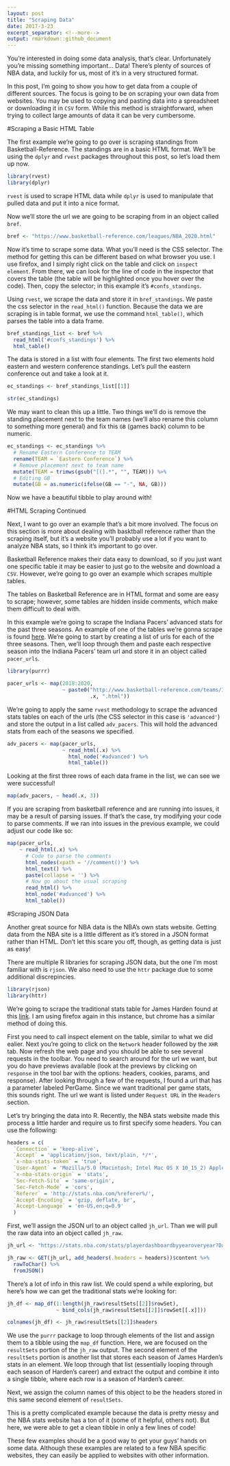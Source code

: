 ```yaml
---
layout: post
title: "Scraping Data"
date: 2017-3-23
excerpt_separator: <!--more-->
output: rmarkdown::github_document
---
```


You're interested in doing some data analysis, that's clear.
Unfortunately you're missing something important... Data! There's
plenty of sources of NBA data, and luckily for us, most of it's in a
very structured format.

<!--more-->

In this post, I'm going to show you how to get data from a couple of different sources. The focus is going to be on scraping your own data from websites. You may be used to copying and pasting data into a spreadsheet or downloading it in `CSV` form. While this method is straightforward, when trying to collect large amounts of data it can be very cumbersome.

#Scraping a Basic HTML Table


The first example we're going to go over is scraping standings from Basketball-Reference. The standings are in a basic HTML format. We'll be using the `dplyr` and `rvest` packages throughout this post, so let's load them up now.

```r
library(rvest)
library(dplyr)
```

`rvest` is used to scrape HTML data while `dplyr` is used to manipulate that pulled data and put it into a nice format.

Now we'll store the url we are going to be scraping from in an object called `bref`.

```r
bref <- "https://www.basketball-reference.com/leagues/NBA_2020.html"
```

Now it's time to scrape some data. What you'll need is the CSS selector. The method for getting this can be different based on what browser you use. I use firefox, and I simply right click on the table and click on `inspect element`. From there, we can look for the line of code in the inspector that covers the table (the table will be highlighted once you hover over the code). Then, copy the selector; in this example it's `#confs_standings`.

Using `rvest`, we scrape the data and store it in `bref_standings`. We paste the css selector in the `read_html()` function. Because the data we are scraping is in table format, we use the command `html_table()`, which
parses the table into a data frame.

```r
bref_standings_list <- bref %>%
  read_html('#confs_standings') %>%
  html_table()
```

The data is stored in a list with four elements. The first two elements hold eastern and western conference standings. Let's pull the eastern conference out and take a look at it.

```r
ec_standings <- bref_standings_list[[1]]

str(ec_standings)
```

We may want to clean this up a little. Two things we'll do is remove the standing placement next to the team names (we'll also rename this column to something more general) and fix this `GB` (games back) column to be numeric.

```r
ec_standings <- ec_standings %>%
  # Rename Eastern Conference to TEAM
  rename(TEAM = `Eastern Conference`) %>%
  # Remove placement next to team name
  mutate(TEAM = trimws(gsub("[(].*", "", TEAM))) %>%
  # Editing GB
  mutate(GB = as.numeric(ifelse(GB == "-", NA, GB)))
```

Now we have a beautiful tibble to play around with!

#HTML Scraping Continued

Next, I want to go over an example that's a bit more involved. The focus on this section is more about dealing with basktball reference rather than the scraping itself, but it's a website you'll probably use a lot if you want to analyze NBA stats, so I think it's important to go over.

Basketball Reference makes their data easy to download, so if you just want one specific table it may be easier to just go to the website and download a `CSV`. However, we're going to go over an example which scrapes multiple tables.

The tables on Basketball Reference are in HTML format and some are easy to scrape; however, some tables are hidden inside comments, which make them difficult to deal with.

In this example we're going to scrape the Indiana Pacers' advanced stats for the past three seasons. An example of one of the tables we're gonna scrape is found [here](http://www.basketball-reference.com/teams/IND/2018.html). We're going to start by creating a list of urls for each of the three seasons. Then, we'll loop through them and paste each respective season into the Indiana Pacers' team url and store it in an object called `pacer_urls`.

```r
library(purrr)

pacer_urls <- map(2018:2020,
                  ~ paste0("http://www.basketball-reference.com/teams/IND/",
                           .x, ".html"))
```

We're going to apply the same `rvest` methodology to scrape the advanced stats tables on each of the urls (the CSS selector in this case is `'advanced'`) and store the output in a list called `adv_pacers`. This will hold the advanced stats from each of the seasons we specified.

```r
adv_pacers <- map(pacer_urls,
                  ~ read_html(.x) %>%
                    html_node('#advanced') %>%
                    html_table())
```

Looking at the first three rows of each data frame in the list, we can see we were successful!

```r
map(adv_pacers, ~ head(.x, 3))
```

If you are scraping from basketball reference and are running into issues, it may be a result of parsing issues. If that's the case, try modifying your code to parse comments. If we ran into issues in the previous example, we could adjust our code like so:

```r
map(pacer_urls,
    ~ read_html(.x) %>%
      # Code to parse the comments
      html_nodes(xpath = '//comment()') %>%
      html_text() %>%
      paste(collapse = '') %>%
      # Now go about the usual scraping
      read_html() %>%
      html_node('#advanced') %>%
      html_table())
```


#Scraping JSON Data

Another great source for NBA data is the NBA's own stats website. Getting data from the NBA site is a little different as it's stored in a JSON format rather than HTML. Don't let this scare you off, though, as getting data is just as easy!

There are multiple R libraries for scraping JSON data, but the one I'm most familiar with is `rjson`. We also need to use the `httr` package due to some additional discrepincies.

```r
library(rjson)
library(httr)
```


We're going to scrape the traditional stats table for James Harden found at this [link](https://stats.nba.com/player/201935/). I am using firefox again in this instance, but chrome has a similar method of doing this.

First you need to call inspect element on the table, similar to what we did ealier. Next you're going to click on the `Network` header followed by the `XHR` tab. Now refresh the web page and you should be able to see several requests in the toolbar. You need to search around for the url we want, but you do have previews available (look at the previews by clicking on `response` in the tool bar with the options: headers, cookies, params, and response). After looking through a few of the requests, I found a url that has a parameter labeled PerGame. Since we want traditional per game stats, this sounds right. The url we want is listed under `Request URL` in the `Headers` section.

Let's try bringing the data into R. Recently, the NBA stats website made this process a little harder and require us to first specify some headers. You can use the following:

```r
headers = c(
  `Connection` = 'keep-alive',
  `Accept` = 'application/json, text/plain, */*',
  `x-nba-stats-token` = 'true',
  `User-Agent` = 'Mozilla/5.0 (Macintosh; Intel Mac OS X 10_15_2) AppleWebKit/537.36 (KHTML, like Gecko) Chrome/79.0.3945.130 Safari/537.36',
  `x-nba-stats-origin` = 'stats',
  `Sec-Fetch-Site` = 'same-origin',
  `Sec-Fetch-Mode` = 'cors',
  `Referer` = 'http://stats.nba.com/%referer%/',
  `Accept-Encoding` = 'gzip, deflate, br',
  `Accept-Language` = 'en-US,en;q=0.9'
  )
```


First, we'll assign the JSON url to an object called `jh_url`. Than we will pull the raw data into an object called `jh_raw`.

```r
jh_url <- "https://stats.nba.com/stats/playerdashboardbyyearoveryear?DateFrom=&DateTo=&GameSegment=&LastNGames=0&LeagueID=00&Location=&MeasureType=Base&Month=0&OpponentTeamID=0&Outcome=&PORound=0&PaceAdjust=N&PerMode=PerGame&Period=0&PlayerID=201935&PlusMinus=N&Rank=N&Season=2019-20&SeasonSegment=&SeasonType=Regular+Season&ShotClockRange=&Split=yoy&VsConference=&VsDivision="

jh_raw <- GET(jh_url, add_headers(.headers = headers))$content %>%
  rawToChar() %>%
  fromJSON()
```

There's a lot of info in this raw list. We could spend a while exploring, but here's how we can get the traditional stats we're looking for:

```r
jh_df <- map_df(1:length(jh_raw$resultSets[[2]]$rowSet),
                ~ bind_cols(jh_raw$resultSets[[2]]$rowSet[[.x]]))

colnames(jh_df) <- jh_raw$resultSets[[2]]$headers
```

We use the `purrr` package to loop through elements of the list and assign them to a tibble using the `map_df` function. Here, we are focused on the `resultSets` portion of the `jh_raw` output. The second element of the `resultSets` portion is another list that stores each season of James Harden's stats in an element. We loop through that list (essentially looping through each season of Harden's career) and extract the output and combine it into a single tibble, where each row is a season of Harden's career.

Next, we assign the column names of this object to be the headers stored in this same second element of `resultSets`.

This is a pretty complicated example because the data is pretty messy and the NBA stats website has a ton of it (some of it helpful, others not). But here, we were able to get a clean tibble in only a few lines of code!

These few examples should be a good way to get your guys' hands on some
data. Although these examples are related to a few NBA specific
websites, they can easily be applied to websites with other information.